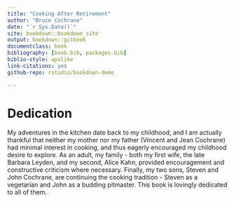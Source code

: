```yaml
--- 
title: "Cooking After Retirement"
author: "Bruce Cochrane"
date: "`r Sys.Date()`"
site: bookdown::bookdown_site
output: bookdown::gitbook
documentclass: book
bibliography: [book.bib, packages.bib]
biblio-style: apalike
link-citations: yes
github-repo: rstudio/bookdown-demo

---
```


# Dedication

My adventures in the kitchen date back to my childhood, and I am actually thankful that neither my mother nor my father (Vincent and Jean Cochrane) had minimal interest in cooking, and thus eagerly encouraged my childhood desire to explore.  As an adult, my family - both my first wife, the late Barbara Leyden, and my second, Alice Kahn, provided encouragement and constructive criticism where necessary.  Finally, my two sons, Steven and John Cochrane, are continuing the cooking tradition - Steven as a vegetarian and John as a budding pitmaster.  This book is lovingly dedicated to all of them.
